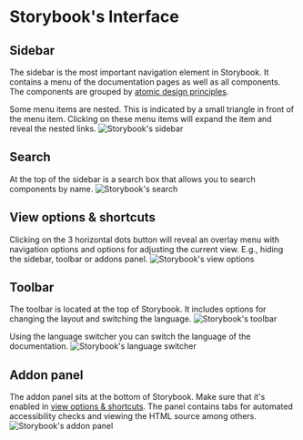 
<Meta title="Documentation/Interface" />

<Docs language="en">

# Storybook's Interface
## Sidebar

The sidebar is the most important navigation element in Storybook. It contains a menu
of the documentation pages as well as all components. The components are grouped by
[atomic design principles]().

Some menu items are nested. This is indicated by a small triangle in front of the menu
item. Clicking on these menu items will expand the item and reveal the nested links.
![Storybook's sidebar](/documentation/sidebar.jpg)

## Search

At the top of the sidebar is a search box that allows you to search components by name.
![Storybook's search](/documentation/search.jpg)

## View options & shortcuts

Clicking on the 3 horizontal dots button will reveal an overlay menu with navigation options and options for
adjusting the current view. E.g., hiding the sidebar, toolbar or addons panel.
![Storybook's view options](/documentation/view-options.jpg)

## Toolbar

The toolbar is located at the top of Storybook. It includes options for changing the layout and switching
the language.
![Storybook's toolbar](/documentation/toolbar.jpg)

Using the language switcher you can switch the language of the documentation.
![Storybook's language switcher](/documentation/language-switcher.jpg)


## Addon panel

The addon panel sits at the bottom of Storybook. Make sure that it's enabled in
[view options & shortcuts](#view-options--shortcuts). The panel contains tabs for automated accessibility
checks and viewing the HTML source among others.
![Storybook's addon panel](/documentation/addon-panel.jpg)

</Docs>

